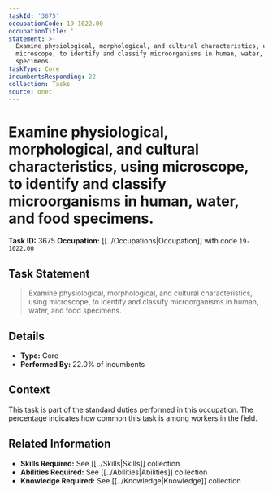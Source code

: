 ```yaml
---
taskId: '3675'
occupationCode: 19-1022.00
occupationTitle: ''
statement: >-
  Examine physiological, morphological, and cultural characteristics, using
  microscope, to identify and classify microorganisms in human, water, and food
  specimens.
taskType: Core
incumbentsResponding: 22
collection: Tasks
source: onet
---
```

# Examine physiological, morphological, and cultural characteristics, using microscope, to identify and classify microorganisms in human, water, and food specimens.

**Task ID:** 3675
**Occupation:** [[../Occupations|Occupation]] with code `19-1022.00`

## Task Statement

> Examine physiological, morphological, and cultural characteristics, using microscope, to identify and classify microorganisms in human, water, and food specimens.

## Details

- **Type:** Core
- **Performed By:** 22.0% of incumbents

## Context

This task is part of the standard duties performed in this occupation. The percentage indicates how common this task is among workers in the field.

## Related Information

- **Skills Required:** See [[../Skills|Skills]] collection
- **Abilities Required:** See [[../Abilities|Abilities]] collection
- **Knowledge Required:** See [[../Knowledge|Knowledge]] collection
